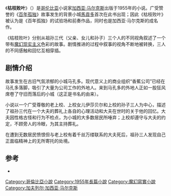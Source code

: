 {{refimprove|time=2014-04-03T13:41:14+00:00}}
{{infobox book
| author        = [[加西亚·马尔克斯|加西亚·马尔克斯]]
| country       = [[哥伦比亚|哥伦比亚]]
| language      = [[西班牙语|西班牙语]]
| release_date  = 1955
}}
《'''枯枝败叶'''》（{{lang-es|''La hojarasca''}}）是[[哥伦比亚|哥伦比亚]]小说家[[加西亚·马尔克斯|加西亚·马尔克斯]]出版于1955年的小说。广受赞誉的《[[百年孤独|百年孤独]]》故事发生的背景小城[[馬貢多|馬貢多]]首次在此书出现；因此《枯枝败叶》被认为是《百年孤独》的试验场和前奏作品，同时也是加西亚·马尔克斯的成名作。

《枯枝败叶》分别从祖孙三代（父亲、女儿和孙子）三个人的不同视角叙述了一个带有[[魔幻现实主义|魔幻现实主义]]色彩的故事。剧情推进的过程中叙事的视角不断地被转换，三人的不同感触和回忆互相穿插。

==剧情介绍==
故事发生在古旧气氛浓郁的小城马孔多。现代意义上的商业组织“香蕉公司”已经在马孔多落脚，吸引了大量为公司工作的外地人。来到马孔多的外地人正如一股狂风席卷了守旧而落后的小城（这正是书名的由来）。

小说以一个广受尊敬的老上校、上校女儿伊莎贝尔和上校的孙子三人为中心，描述了祖孙三代在一个大夫的葬礼上各自的心理活动和大夫在世时的关于他的回忆。大夫因性格古怪和行为不检点，为小城的大多数居民所唾弃；上校却遵守与大夫的约定，不顾旁人的冷眼，为其主持葬礼。

在遭到无数居民愤恨但与老上校有着千丝万缕联系的大夫死后，祖孙三人发现自己正面临精神上的无所寄托的处境。

==参考==
* {{cite book|last=Pelayo|first=Rubén|title=Gabriel Garcia Marquez : a critical companion|url=https://archive.org/details/gabrielgarciamar00pela|year=2001|publisher=Greenwood Pr.|location=London|isbn=978-0-313-31260-1|edition=1. ed.}}

{{馬奎斯作品}}

[[Category:哥倫比亞小說|Category:哥倫比亞小說]]
[[Category:1955年長篇小說|Category:1955年長篇小說]]
[[Category:魔幻寫實小說|Category:魔幻寫實小說]]
[[Category:加夫列尔·加西亚·马尔克斯|Category:加夫列尔·加西亚·马尔克斯]]